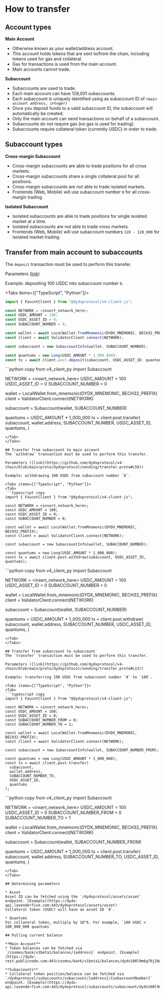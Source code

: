 
# How to transfer

## Account types

**Main Account**
* Otherwise known as your wallet/address account.
* This account holds tokens that are sent to/from the chain, including tokens used for gas and collateral.
* Gas for transactions is used from the main account.
* Main accounts cannot trade.

**Subaccount**
* Subaccounts are used to trade.
* Each main account can have 128,001 subaccounts.
* Each subaccount is uniquely identified using as subaccount ID of `(main account address, integer)`
* Once you deposit funds to a valid subaccount ID, the subaccount will automatically be created.
* Only the main account can send transactions on behalf of a subaccount.
* Subaccounts do not require gas (no gas is used for trading).
* Subaccounts require collateral token (currently USDC) in order to trade.

## Subaccount types

**Cross-margin Subaccount**
* Cross-margin subaccounts are able to trade positions for all cross markets.
* Cross-margin subaccounts share a single collateral pool for all positions.
* Cross-margin subaccounts are not able to trade isolated markets.
* Frontends (Web, Mobile) will use subaccount number `0` for all cross-margin trading.

**Isolated Subaccount**
* Isolated subaccounts are able to trade positions for single isolated market at a time.
* Isolated subaccounts are not able to trade cross markets.
* Frontends (Web, Mobile) will use subaccount numbers `128 - 128_000` for isolated market trading.

## Transfer from main account to subaccounts
The `deposit` transaction must be used to perform this transfer.

Parameters ([link](https://github.com/dydxprotocol/v4-chain/blob/main/proto/dydxprotocol/sending/transfer.proto#L31))

Example: depositing 100 USDC into subaccount number `0`.

<Tabs items={["TypeScript", "Python"]}>
<Tab>
```typescript copy
import { FaucetClient } from "@dydxprotocol/v4-client-js";

const NETWORK = <insert_network_here>;
const USDC_AMOUNT = 100;
const USDC_ASSET_ID = 0;
const SUBACCOUNT_NUMBER = 0;

const wallet = await LocalWallet.fromMnemonic(DYDX_MNEMONIC, BECH32_PREFIX);
const client = await ValidatorClient.connect(NETWORK);

const subaccount = new SubaccountInfo(wallet, SUBACCOUNT_NUMBER);

const quantums = new Long(USDC_AMOUNT * 1_000_000);
const tx = await client.post.deposit(subaccount, USDC_ASSET_ID, quantums);
```
</Tab>
<Tab>
```python copy
from v4_client_py import Subaccount

NETWORK = <insert_network_here>
USDC_AMOUNT = 100
USDC_ASSET_ID = 0
SUBACCOUNT_NUMBER = 0

wallet = LocalWallet.from_mnemonic(DYDX_MNEMONIC, BECH32_PREFIX)
client = ValidatorClient.connect(NETWORK)

subaccount = Subaccount(wallet, SUBACCOUNT_NUMBER)

quantums = USDC_AMOUNT * 1_000_000
tx = client.post.transfer(
    subaccount,
    wallet.address,
    SUBACCOUNT_NUMBER,
    USDC_ASSET_ID,
    quantums,
)
```
</Tab>
</Tabs>

## Transfer from subaccount to main account
The `withdraw` transaction must be used to perform this transfer.

Parameters ([link](https://github.com/dydxprotocol/v4-chain/blob/main/proto/dydxprotocol/sending/transfer.proto#L50))

Example: withdrawing 100 USDC from subaccount number `0`.

<Tabs items={["TypeScript", "Python"]}>
<Tab>
```typescript copy
import { FaucetClient } from "@dydxprotocol/v4-client-js";

const NETWORK = <insert_network_here>;
const USDC_AMOUNT = 100;
const USDC_ASSET_ID = 0;
const SUBACCOUNT_NUMBER = 0;

const wallet = await LocalWallet.fromMnemonic(DYDX_MNEMONIC, BECH32_PREFIX);
const client = await ValidatorClient.connect(NETWORK);

const subaccount = new SubaccountInfo(wallet, SUBACCOUNT_NUMBER);

const quantums = new Long(USDC_AMOUNT * 1_000_000);
const tx = await client.post.withdraw(subaccount, USDC_ASSET_ID, quantums);
```
</Tab>
<Tab>
```python copy
from v4_client_py import Subaccount

NETWORK = <insert_network_here>
USDC_AMOUNT = 100
USDC_ASSET_ID = 0
SUBACCOUNT_NUMBER = 0

wallet = LocalWallet.from_mnemonic(DYDX_MNEMONIC, BECH32_PREFIX)
client = ValidatorClient.connect(NETWORK)

subaccount = Subaccount(wallet, SUBACCOUNT_NUMBER)

quantums = USDC_AMOUNT * 1_000_000
tx = client.post.withdraw(
    subaccount,
    wallet.address,
    SUBACCOUNT_NUMBER,
    USDC_ASSET_ID,
    quantums,
)
```
</Tab>
</Tabs>

## Transfer from subaccount to subaccount
The `transfer` transaction must be used to perform this transfer.

Parameters ([link](https://github.com/dydxprotocol/v4-chain/blob/main/proto/dydxprotocol/sending/transfer.proto#L13))

Example: transferring 100 USDC from subaccount number `0` to `100`.

<Tabs items={["TypeScript", "Python"]}>
<Tab>
```typescript copy
import { FaucetClient } from "@dydxprotocol/v4-client-js";

const NETWORK = <insert_network_here>;
const USDC_AMOUNT = 100;
const USDC_ASSET_ID = 0;
const SUBACCOUNT_NUMBER_FROM = 0;
const SUBACCOUNT_NUMBER_TO = 1;

const wallet = await LocalWallet.fromMnemonic(DYDX_MNEMONIC, BECH32_PREFIX);
const client = await ValidatorClient.connect(NETWORK);

const subaccount = new SubaccountInfo(wallet, SUBACCOUNT_NUMBER_FROM);

const quantums = new Long(USDC_AMOUNT * 1_000_000);
const tx = await client.post.transfer(
  subaccount,
  wallet.address,
  SUBACCOUNT_NUMBER_TO,
  USDC_ASSET_ID,
  quantums
);
```
</Tab>
<Tab>
```python copy
from v4_client_py import Subaccount

NETWORK = <insert_network_here>
USDC_AMOUNT = 100
USDC_ASSET_ID = 0
SUBACCOUNT_NUMBER_FROM = 0
SUBACCOUNT_NUMBER_TO = 1

wallet = LocalWallet.from_mnemonic(DYDX_MNEMONIC, BECH32_PREFIX)
client = ValidatorClient.connect(NETWORK)

subaccount = Subaccount(wallet, SUBACCOUNT_NUMBER_FROM)

quantums = USDC_AMOUNT * 1_000_000
tx = client.post.transfer(
    subaccount,
    wallet.address,
    SUBACCOUNT_NUMBER_TO,
    USDC_ASSET_ID,
    quantums,
)
```
</Tab>
</Tabs>

## Determining parameters

* Asset
Asset ID can be fetched using the `/dydxprotocol/assets/asset` endpoint. [Example](https://dydx-api.lavenderfive.com:443/dydxprotocol/assets/asset)
Collateral token (USDC) will have an asset ID `0`.

* Quantums
For collateral token, multiply by 10^6. For example, `100 USDC = 100_000_000 quantums`
  
## Pulling current balance

**Main Account**
* Token balances can be fetched via `/cosmos/bank/v1beta1/balances/{address}` endpoint. [Example](https://dydx-rest.publicnode.com:443/cosmos/bank/v1beta1/balances/dydx100l9m6g70j28g2tk3jj4plmge8vsmj6jdrlzhk)

**Subaccounts**
* Collateral token position/balance can be fetched via `/dydxprotocol/subaccounts/subaccount/{address}/{subaccountNumber}` endpoint. [Example](https://dydx-api.lavenderfive.com:443/dydxprotocol/subaccounts/subaccount/dydx100l9m6g70j28g2tk3jj4plmge8vsmj6jdrlzhk/0)
